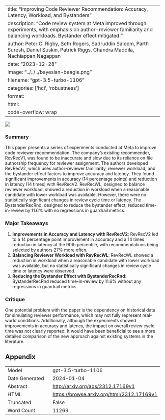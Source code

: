 
---
title: "Improving Code Reviewer Recommendation: Accuracy, Latency, Workload, and Bystanders"
description: "Code review system at Meta improved through experiments, with emphasis on author-reviewer familiarity and balancing workloads. Bystander effect mitigated."
author: Peter C. Rigby, Seth Rogers, Sadruddin Saleem, Parth Suresh, Daniel Suskin, Patrick Riggs, Chandra Maddila, Nachiappan Nagappan
date: "2023-12-28"
image: "../../../bayesian-beagle.png"
filename: "gpt-3.5-turbo-1106"
categories: ['hci', 'robustness']
format:
  html:
    code-overflow: wrap
---

![](None)

### Summary
This paper presents a series of experiments conducted at Meta to improve code reviewer recommendation. The company's existing recommender, RevRecV1, was found to be inaccurate and slow due to its reliance on file authorship frequency for reviewer assignment. The authors developed RevRecV2, which uses author-reviewer familiarity, reviewer workload, and the bystander effect factors to improve accuracy and latency. They found significant improvements in accuracy (14 percentage points) and reduction in latency (14 times) with RevRecV2. RevRecWL, designed to balance reviewer workload, showed a reduction in workload when a reasonable candidate with lower workload was available. However, there were no statistically significant changes in review cycle time or latency. The BystanderRecRnd, designed to reduce the bystander effect, reduced time-in-review by 11.6% with no regressions in guardrail metrics.

### Major Takeaways
1. **Improvements in Accuracy and Latency with RevRecV2**: RevRecV2 led to a 14 percentage point improvement in accuracy and a 14 times reduction in latency at the 90th percentile, with recommendations being selected by authors 27% more often.
2. **Balancing Reviewer Workload with RevRecWL**: RevRecWL showed a reduction in workload when a reasonable candidate with lower workload was available, but no statistically significant changes in review cycle time or latency were observed.
3. **Reducing the Bystander Effect with BystanderRecRnd**: BystanderRecRnd reduced time-in-review by 11.6% without any regressions in guardrail metrics.

### Critique
One potential problem with the paper is the dependency on historical data for simulating reviewer performance, which may not fully represent real-world conditions. Additionally, although the experiments showed improvements in accuracy and latency, the impact on overall review cycle time was not clearly reported. It would have been beneficial to see a more detailed comparison of the new approach against existing systems in the literature.

## Appendix

|          |          |
|----------|----------|
| Model     | gpt-3.5-turbo-1106       |
| Date Generated     | 2024-01-04       |
| Abstract | [http://arxiv.org/abs/2312.17169v1](http://arxiv.org/abs/2312.17169v1)        |
| HTML     | [https://browse.arxiv.org/html/2312.17169v1](https://browse.arxiv.org/html/2312.17169v1)       |
| Truncated       | False       |
| Word Count       | 11269       |